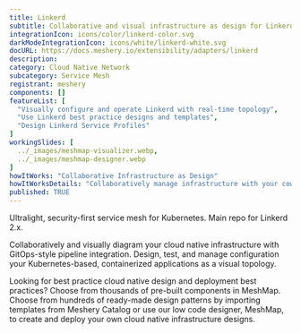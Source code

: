 ```yaml
---
title: Linkerd
subtitle: Collaborative and visual infrastructure as design for Linkerd
integrationIcon: icons/color/linkerd-color.svg
darkModeIntegrationIcon: icons/white/linkerd-white.svg
docURL: https://docs.meshery.io/extensibility/adapters/linkerd
description: 
category: Cloud Native Network
subcategory: Service Mesh
registrant: meshery
components: []
featureList: [
  "Visually configure and operate Linkerd with real-time topology",
  "Use Linkerd best practice designs and templates",
  "Design Linkerd Service Profiles"
]
workingSlides: [
  ../_images/meshmap-visualizer.webp,
  ../_images/meshmap-designer.webp
]
howItWorks: "Collaborative Infrastructure as Design"
howItWorksDetails: "Collaboratively manage infrastructure with your coworkers synchronously sharing the same designs."
published: TRUE
---
```

<p>
Ultralight, security-first service mesh for Kubernetes. Main repo for Linkerd 2.x.
</p>
<p>
    Collaboratively and visually diagram your cloud native infrastructure with GitOps-style pipeline integration. Design, test, and manage configuration your Kubernetes-based, containerized applications as a visual topology.
</p>
<p>
    Looking for best practice cloud native design and deployment best practices? Choose from thousands of pre-built components in MeshMap. Choose from hundreds of ready-made design patterns by importing templates from Meshery Catalog or use our low code designer, MeshMap, to create and deploy your own cloud native infrastructure designs.
</p>
